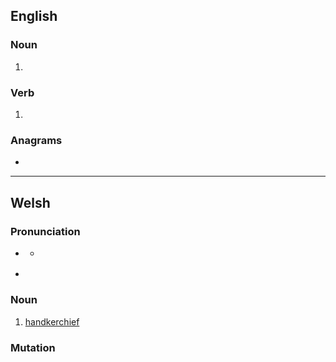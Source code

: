 ==English==

===Noun===
{{head|en|noun plural form}}

# {{plural of|hance|lang=en}}

===Verb===
{{head|en|verb form}}

# {{en-third-person singular of|hance}}

===Anagrams===
* {{anagrams|en|Cashen|encash|naches|sencha}}

----

==Welsh==

===Pronunciation===
* {{a|cy-N}} {{a|standard}} {{a|colloquial}} {{IPA|/ˈhankɛs/|lang=cy}}
** {{a|cy-N}} {{a|colloquial}} {{IPA|/ˈhankas/|lang=cy}}
* {{a|cy-S}} {{IPA|/ˈhankɛs/|lang=cy}}

===Noun===
{{cy-noun|f|hancesi}}

# [[handkerchief]]
#: {{syn|cy|macyn|cadach|ffunen|neisied}}

===Mutation===
{{cy-mut-auto}}